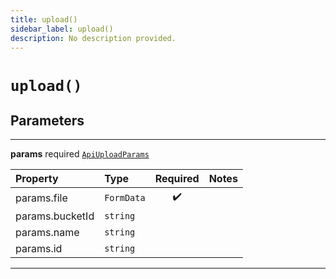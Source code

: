 ```yaml
---
title: upload()
sidebar_label: upload()
description: No description provided.
---
```


# `upload()`

## Parameters

---

**params** <span className="optional-status">required</span> [`ApiUploadParams`](/reference/javascript/storage/types/api-upload-params)

| Property                                            | Type       | Required | Notes |
| :-------------------------------------------------- | :--------- | :------: | :---- |
| <span className="light-grey">params.</span>file     | `FormData` |    ✔️    |       |
| <span className="light-grey">params.</span>bucketId | `string`   |          |       |
| <span className="light-grey">params.</span>name     | `string`   |          |       |
| <span className="light-grey">params.</span>id       | `string`   |          |       |

---
